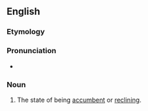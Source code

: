 ==English==

===Etymology===
{{suffix|en|accumb|ency}}

===Pronunciation===
* {{a|US}} {{IPA|/ə.ˈkʌm.bənt.si/|/ə.ˈkʌm.bən.si/|lang=en}}

===Noun===
{{en-noun|-}}

# {{lb|en|rare}} The state of being [[accumbent]] or [[reclining]].